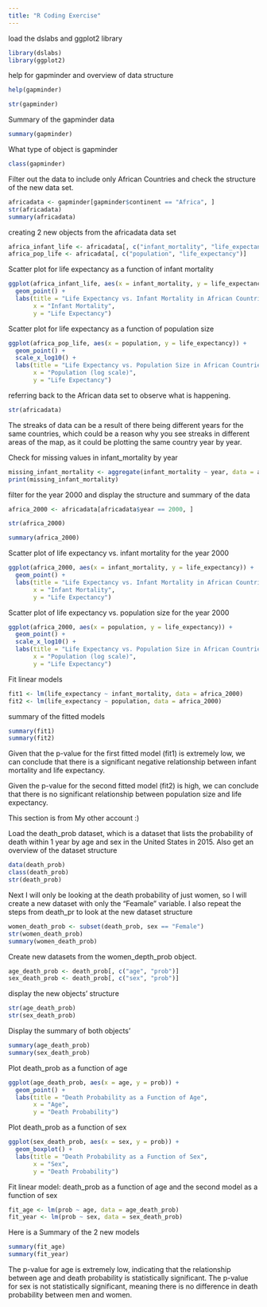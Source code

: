```yaml
---
title: "R Coding Exercise"
---
```


load the dslabs and ggplot2 library

```r
library(dslabs)
library(ggplot2)
```

help for gapminder and overview of data structure

```r
help(gapminder)

str(gapminder)
```

Summary of the gapminder data

```r
summary(gapminder)
```

What type of object is gapminder

```r
class(gapminder)
```

Filter out the data to include only African Countries and check the structure of the new data set.

```r
africadata <- gapminder[gapminder$continent == "Africa", ]
str(africadata)
summary(africadata)
```

creating 2 new objects from the africadata data set

```r
africa_infant_life <- africadata[, c("infant_mortality", "life_expectancy")]
africa_pop_life <- africadata[, c("population", "life_expectancy")]
```

Scatter plot for life expectancy as a function of infant mortality

```r
ggplot(africa_infant_life, aes(x = infant_mortality, y = life_expectancy)) +
  geom_point() +
  labs(title = "Life Expectancy vs. Infant Mortality in African Countries",
       x = "Infant Mortality",
       y = "Life Expectancy") 
```

Scatter plot for life expectancy as a function of population size

```r
ggplot(africa_pop_life, aes(x = population, y = life_expectancy)) +
  geom_point() +
  scale_x_log10() +
  labs(title = "Life Expectancy vs. Population Size in African Countries",
       x = "Population (log scale)",
       y = "Life Expectancy")
```

referring back to the African data set to observe what is happening.

```r
str(africadata)
```

The streaks of data can be a result of there being different years for the same countries, which could be a reason why you see streaks in different areas of the map, as it could be plotting the same country year by year.

Check for missing values in infant_mortality by year

```r
missing_infant_mortality <- aggregate(infant_mortality ~ year, data = africadata, function(x) sum(is.na(x)))
print(missing_infant_mortality)
```

filter for the year 2000 and display the structure and summary of the data

```r
africa_2000 <- africadata[africadata$year == 2000, ]

str(africa_2000)

summary(africa_2000)
```

Scatter plot of life expectancy vs. infant mortality for the year 2000

```r
ggplot(africa_2000, aes(x = infant_mortality, y = life_expectancy)) +
  geom_point() +
  labs(title = "Life Expectancy vs. Infant Mortality in African Countries (2000)",
       x = "Infant Mortality",
       y = "Life Expectancy")
```

Scatter plot of life expectancy vs. population size for the year 2000

```r
ggplot(africa_2000, aes(x = population, y = life_expectancy)) +
  geom_point() +
  scale_x_log10() +
  labs(title = "Life Expectancy vs. Population Size in African Countries (2000)",
       x = "Population (log scale)",
       y = "Life Expectancy")
```

Fit linear models

```r
fit1 <- lm(life_expectancy ~ infant_mortality, data = africa_2000)
fit2 <- lm(life_expectancy ~ population, data = africa_2000)
```

summary of the fitted models

```r
summary(fit1)
summary(fit2)
```

Given that the p-value for the first fitted model (fit1) is extremely low, we can conclude that there is a significant negative relationship between infant mortality and life expectancy.

Given the p-value for the second fitted model (fit2) is high, we can conclude that there is no significant relationship between population size and life expectancy.

This section is from My other account :)

Load the death_prob dataset, which is a dataset that lists the probability of death within 1 year by age and sex in the United States in 2015.
Also get an overview of the dataset structure
```r
data(death_prob)
class(death_prob)
str(death_prob)
```

Next I will only be looking at the death probability of just women, so I will create a new dataset with only the "Feamale" variable.
I also repeat the steps from death_pr to look at the new dataset structure
```r
women_death_prob <- subset(death_prob, sex == "Female")
str(women_death_prob)
summary(women_death_prob)
```

Create new datasets from the women_depth_prob object.
```r
age_death_prob <- death_prob[, c("age", "prob")]
sex_death_prob <- death_prob[, c("sex", "prob")]
```

display the new objects' structure
```r
str(age_death_prob)
str(sex_death_prob)
```
Display the summary of both objects'
```r
summary(age_death_prob)
summary(sex_death_prob)
```

Plot death_prob as a function of age
```r
ggplot(age_death_prob, aes(x = age, y = prob)) +
  geom_point() +
  labs(title = "Death Probability as a Function of Age",
       x = "Age",
       y = "Death Probability")
```
Plot death_prob as a function of sex
```r
ggplot(sex_death_prob, aes(x = sex, y = prob)) +
  geom_boxplot() +
  labs(title = "Death Probability as a Function of Sex",
       x = "Sex",
       y = "Death Probability")
```
Fit linear model: death_prob as a function of age and the second model as a function of sex
```r
fit_age <- lm(prob ~ age, data = age_death_prob)
fit_year <- lm(prob ~ sex, data = sex_death_prob)
```
Here is a Summary of the 2 new models
```r
summary(fit_age)
summary(fit_year)
```
The p-value for age is extremely low, indicating that the relationship between age and death probability is statistically significant.
The p-value for sex is not statistically significant, meaning there is no difference in death probability between men and women.




